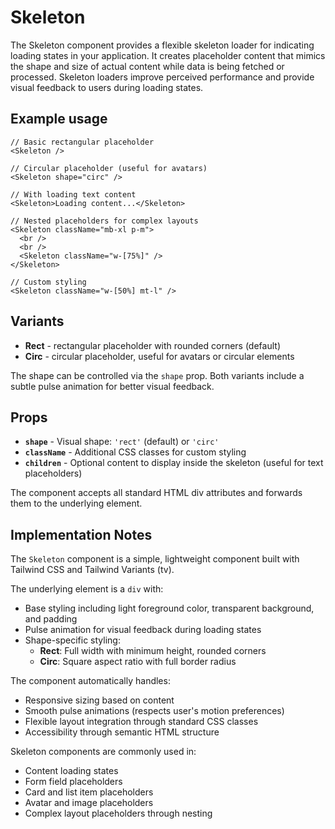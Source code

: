 

<Meta of={SkeletonStories} />

# Skeleton
The Skeleton component provides a flexible skeleton loader for indicating loading states in your application. It creates placeholder content that mimics the shape and size of actual content while data is being fetched or processed. Skeleton loaders improve perceived performance and provide visual feedback to users during loading states.

## Example usage
```tsx
// Basic rectangular placeholder
<Skeleton />

// Circular placeholder (useful for avatars)
<Skeleton shape="circ" />

// With loading text content
<Skeleton>Loading content...</Skeleton>

// Nested placeholders for complex layouts
<Skeleton className="mb-xl p-m">
  <br />
  <br />
  <Skeleton className="w-[75%]" />
</Skeleton>

// Custom styling
<Skeleton className="w-[50%] mt-l" />
```

## Variants

* **Rect** - rectangular placeholder with rounded corners (default)
* **Circ** - circular placeholder, useful for avatars or circular elements

The shape can be controlled via the `shape` prop. Both variants include a subtle pulse animation for better visual feedback.

<Canvas of={SkeletonStories.Default} />

## Props

* **`shape`** - Visual shape: `'rect'` (default) or `'circ'`
* **`className`** - Additional CSS classes for custom styling
* **`children`** - Optional content to display inside the skeleton (useful for text placeholders)

The component accepts all standard HTML div attributes and forwards them to the underlying element.

## Implementation Notes
The `Skeleton` component is a simple, lightweight component built with Tailwind CSS and Tailwind Variants (tv).

The underlying element is a `div` with:
- Base styling including light foreground color, transparent background, and padding
- Pulse animation for visual feedback during loading states
- Shape-specific styling:
  - **Rect**: Full width with minimum height, rounded corners
  - **Circ**: Square aspect ratio with full border radius

The component automatically handles:
- Responsive sizing based on content
- Smooth pulse animations (respects user's motion preferences)
- Flexible layout integration through standard CSS classes
- Accessibility through semantic HTML structure

Skeleton components are commonly used in:
- Content loading states
- Form field placeholders
- Card and list item placeholders
- Avatar and image placeholders
- Complex layout placeholders through nesting
